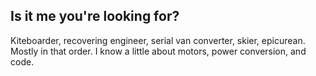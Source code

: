 ## Is it me you're looking for?

Kiteboarder, recovering engineer, serial van converter, skier, epicurean. Mostly in that order. I know a little about motors, power conversion, and code.